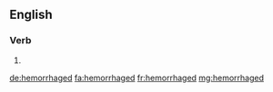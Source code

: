 ==English==

===Verb===
{{head|en}}

# {{en-past of|hemorrhage}}

[[de:hemorrhaged]]
[[fa:hemorrhaged]]
[[fr:hemorrhaged]]
[[mg:hemorrhaged]]